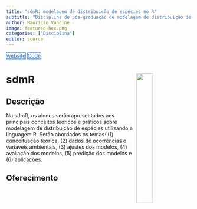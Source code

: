```yaml
---
title: "sdmR: modelagem de distribuição de espécies no R"
subtitle: "Disciplina de pós-graduação de modelagem de distribuição de espécies através da linaguagem R."
author: Maurício Vancine
image: featured-hex.png
categories: ["Disciplina"]
editor: source
---
```


<div class="mt-4 d-flex flex-row flex-wrap gap-1 justify-content-left justify-content-sm-start" role="group" aria-label="Links">
  <a href="https://geor-course.netlify.app" class="btn btn-custom text-capitalize" target="_blank"><i class="fas fa-link me-1"></i>website</a>
  <a href="https://github.com/geor-course" class="btn btn-custom text-capitalize" target="_blank"><i class="fab fa-github me-1"></i>Code</a>
</div>

<style>
  .btn-custom {
    background-color: white;
    border: 1px solid #1c6cbe; /* Borda azul */
    color: #1c6cbe; /* Texto azul */
    transition: background-color 0.3s, color 0.3s;
  }
  .btn-custom:hover {
    background-color: #1c6cbe; /* Cor de fundo azul ao passar o mouse */
    color: white; /* Texto branco */
  }
</style>

# **sdmR** <img src="featured-hex.png" align="right" width="30%" min-width="120px"/>

## Descrição

Na sdmR, os alunos serão apresentados aos principais conceitos teóricos e práticos sobre modelagem de distribuição de espécies utilizando a linguagem R. Serão abordados os temas: (1) conceituação teórica, (2) dados de ocorrências e variáveis ambientais, (3) ajustes dos modelos, (4) avaliação dos modelos, (5) predição dos modelos e (6) aplicações.

## Oferecimento
